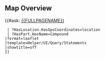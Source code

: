 ==Map Overview==


{{#ask: [[{{FULLPAGENAME}}]]
  | ?HasLocation.HasGpsCoordinates=location
  | ?HasPart.HasName=Compound
 |format=leaflet
 |template=Helper/UI/Query/Statements
 |showtitle=off
 }}